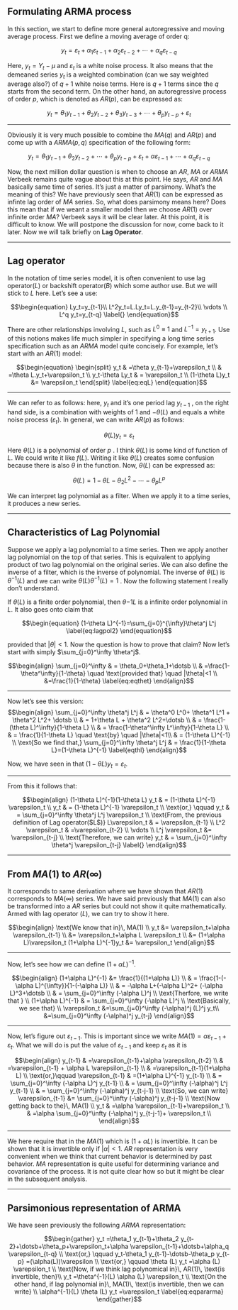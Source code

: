 ## Formulating ARMA process

In this section, we start to define more general autoregressive and moving average process. First we define a moving average of order q:

$$\begin{equation}
	y_t=\varepsilon_t+\alpha_1 \varepsilon_{t-1}+\alpha_2 \varepsilon_{t-2}+\dotsb+\alpha_q \varepsilon_{t-q}
	\label{eq:maq}
\end{equation}$$

Here, $y_t=Y_t-\mu$ and $\varepsilon_t$ is a white noise process. It also means that the demeaned series $y_t$ is a weighted combination (can we say weighted average also?) of $q+1$ white noise terms. Here is $q+1$ terms since the $q$ starts from the second term. 
On the other hand, an autoregressive process of order $p$, which is denoted as $AR(p)$, can be expressed as:

$$\begin{equation}
    y_t=\theta_1 y_{t-1}+\theta_2 y_{t-2}+\theta_3 y_{t-3}+\dotsb+\theta_p y_{t-p}+\varepsilon_t
    \label{eq:arq}
\end{equation}$$

---

Obviously it is very much possible to combine the $MA(q)$ and $AR(p)$ and come up with a $ARMA(p,q)$ specification of the following form:

$$\begin{equation}
    y_t=\theta_1 y_{t-1}+\theta_2 y_{t-2}+\dotsb+\theta_p y_{t-p}+\varepsilon_t+\alpha \varepsilon_{t-1}+\dotsb+\alpha_q \varepsilon_{t-q}
\end{equation}$$

Now, the next million dollar question is  when to choose an $AR$, $MA$ or $ARMA$  Verbeek remains quite vague about this at this point. He says, $AR$ and $MA$ basically same time of series. It's just a matter of parsimony. What's the meaning of this? We have previously seen that $AR(1)$ can be expressed as infinte lag order of $MA$ series. So, what does parsimony means here? Does this mean that if we weant a smaller model then we choose $AR(1)$ over infinite order $MA$? Verbeek says it will be clear later. At this point, it is difficult to know. We will postpone the discussion for now, come back to it later. Now we will talk briefly on $\textbf{Lag Operator}$.

---

## Lag operator

In the notation of time series model, it is often convenient to use lag operator($L$) or backshift operator($B$) which some author use. But we will stick to $L$ here. Let's see a use:

$$\begin{equation}
    Ly_t=y_{t-1}\\
    L^2y_t=L.Ly_t=L.y_{t-1}=y_{t-2}\\
    \vdots \\
    L^q y_t=y_{t-q}
    \label{}
\end{equation}$$

There are other relationships involving $L$, such as $L^0 \equiv 1$ and $L^{-1}=y_{t+1}$. Use of this notions makes life much simpler in specifying a long time series specification such as an $ARMA$ model quite concisely. For example, let's start with an $AR(1)$ model:

$$\begin{equation}
    \begin{split}
        y_t & =\theta y_{t-1}+\varepsilon_t \\
            & =\theta L.y_t+\varepsilon_t \\
            y_t-\theta Ly_t & = \varepsilon_t \\
            (1-\theta L)y_t &= \varepsilon_t
    \end{split}
    \label{eq:eqL}
\end{equation}$$

---

We can refer to \ref{eq:eqL} as follows: here, $y_t$ and it's one period lag $y_{t-1}$ , on the right hand side, is a combination with weights of 1 and $-\theta(L)$ and equals a white noise process ($\varepsilon_t$). In general, we can write $AR(p)$ as follows:

$$\begin{equation}
    \theta(L)y_t=\varepsilon_t
    \label{eq:eqargen}
\end{equation}$$


Here $\theta(L)$ is a polynomial\footnote{What's the definition of polynomila?} of order $p$ . I think $\theta(L)$ is some kind of function of $L$. We could write it like $f(L)$. Writing it like $\theta(L)$ creates some confusion because there is also $\theta$ in the function. Now, $\theta(L)$ can be expressed as: 

$$\begin{equation}
    \theta(L)=1-\theta L -\theta_2 L^2-\dotsb-\theta_p L^p
    \label{eqlagpol}
\end{equation}$$

We can interpret lag polynomial as a filter. When we apply it to a time series, it produces a new series. 

---

## Characteristics of Lag Polynomial

Suppose we apply a lag polynomial to a time series. Then we apply another lag polynomial on the top of that series. This is equivalent to applying product of two lag polynomial on the original series. We can also define the inverse of a filter, which is the inverse of polynomial. The inverse of $\theta(L)$ is $\theta^{-1}(L)$ and we can write $\theta(L) \theta^{-1}(L)=1$ . Now the following statement I really don't understand. 

If $\theta(L)$ is a finite order polynomial, then $\theta{-1}L$ is a infinite order polynomial in $L$. It also goes onto claim that

$$\begin{equation}
    (1-\theta L)^{-1}=\sum_{j=0}^{\infty}\theta^j L^j
    \label{eq:lagpol2}
\end{equation}$$

provided that $|\theta|<1$. Now the question is how to prove that claim? 
Now let's start with simply $\sum_{j=0}^\infty \theta^j$. 

$$\begin{align}
    \sum_{j=0}^\infty & = \theta_0+\theta_1+\dotsb \\
    & =\frac{1-\theta^\infty}{1-\theta} \quad \text{provided that} \quad |\theta|<1 \\
    &=\frac{1}{1-\theta}
    \label{eq:eqthet}
\end{align}$$

---

Now let's see this version:
$$\begin{align}
    \sum_{j=0}^\infty \theta^j L^j & = \theta^0 L^0+ \theta^1 L^1 + \theta^2 L^2+ \dotsb \\
    & = 1+\theta L + \theta^2 L^2+\dotsb \\
    & = \frac{1-(\theta L)^\infty}{1-\theta L} \\
    & = \frac{1-\theta^\infty L^\infty}{1-\theta L} \\
    & = \frac{1}{1-\theta L} \quad \text{by} \quad |\theta|<1\\
    & = (1-\theta L)^{-1} \\
    \text{So we find that,}
    \sum_{j=0}^\infty \theta^j L^j & = \frac{1}{1-\theta L}=(1-\theta L)^{-1}
    \label{eqthl}
\end{align}$$

Now, we have seen in \ref{eq:eqL} that $(1-\theta L)y_t=\varepsilon_t$. 

---

From this it follows that:

$$\begin{align}
    (1-\theta L)^{-1}(1-\theta L) y_t & = (1-\theta L)^{-1} \varepsilon_t \\
    y_t & = (1-\theta L)^{-1} \varepsilon_t \\
    \text{or,} \qquad y_t & = \sum_{j=0}^\infty \theta^j L^j \varepsilon_t \\
    \text{From, the previous definition of Lag operator($L$)}
    L\varepsilon_t & = \varepsilon_{t-1} \\
    L^2 \varepsilon_t & =\varepsilon_{t-2} \\
    \vdots \\
    L^j \varepsilon_t &= \varepsilon_{t-j} \\
    \text{Therefore, we can write}
    y_t & = \sum_{j=0}^\infty \theta^j \varepsilon_{t-j}
    \label{}
\end{align}$$

---

## From $MA(1)$ to $AR(\infty)$

It corresponds to same derivation where we have shown that $AR(1)$ corresponds to $MA(\infty)$ series. We have said previously that $MA(1)$ can also be transformed into a $AR$ series but could not show it quite mathematically. Armed with lag operator $(L)$, we can try to show it here. 

$$\begin{align}
    \text{We know that in}\, MA(1) \\
    y_t   &= \varepsilon_t+\alpha \varepsilon_{t-1} \\
          &= \varepsilon_t+\alpha L \varepsilon_t \\
          &= (1+\alpha L)\varepsilon_t
(1+\alpha L)^{-1}y_t &= \varepsilon_t
\end{align}$$

---

Now, let's see how we can define $(1+\alpha L)^{-1}$.

$$\begin{align}
    (1+\alpha L)^{-1} &= \frac{1}{(1+\alpha L)} \\
    & = \frac{1-(-\alpha L)^{\infty}}{1-(-\alpha L)} \\
    & = -\alpha L+(-\alpha L)^2+ (-\alpha L)^3+\dotsb \\
    & = \sum_{j=0}^\infty (-\alpha L)^j \\
    \text{Therfore, we write that } \\
    (1+\alpha L)^{-1} & = \sum_{j=0}^\infty (-\alpha L)^j \\
    \text{Basically, we see that} \\
    \varepsilon_t &=\sum_{j=0}^\infty (-\alpha)^j (L)^j y_t\\
    &=\sum_{j=0}^\infty (-\alpha)^j y_{t-j}
\end{align}$$

---

Now, let's figure out $\varepsilon_{t-1}$. This is important since we write  $MA(1) = \alpha \varepsilon_{t-1}+\varepsilon_t$. What we will do is put the value of $\varepsilon_{t-1}$ and keep $\varepsilon_t$ as it is

$$\begin{align}
    y_{t-1} & =\varepsilon_{t-1}+\alpha \varepsilon_{t-2} \\
    & =\varepsilon_{t-1} + \alpha L \varepsilon_{t-1} \\
    & =\varepsilon_{t-1}(1+\alpha L) \\
\text{or,}\qquad \varepsilon_{t-1} & =(1+\alpha L)^{-1} y_{t-1} \\
& = \sum_{j=0}^\infty (-\alpha L)^j y_{t-1} \\
& = \sum_{j=0}^\infty (-\alpha)^j L^j y_{t-1} \\ 
& = \sum_{j=0}^\infty (-\alpha)^j  y_{t-j-1} \\                    
\text{So, we can write}
\varepsilon_{t-1} &= \sum_{j=0}^\infty (-\alpha)^j  y_{t-j-1} \\                    
\text{Now getting back to the}\, MA(1) \\
y_t & =\alpha \varepsilon_{t-1}+\varepsilon_t \\
    & =\alpha \sum_{j=0}^\infty (-\alpha)^j  y_{t-j-1}+ \varepsilon_t \\ 
\end{align}$$

---

We here require that \textit{lag polynomial} in the $MA(1)$ which is $(1+\alpha L)$ is invertible. It can be shown that it is invertible only if $|\alpha|<1$. $AR$ representation is very convenient when we think that current behavior is determined by past behavior. $MA$ representation is quite useful for determining variance and covariance of the process. It is not quite clear how so but it might be clear in the subsequent analysis. 


---

## Parsimonious representation of ARMA

We have seen previously the following $ARMA$ representation:

$$\begin{gather}
    y_t  =\theta_1 y_{t-1}+\theta_2 y_{t-2}+\dotsb+\theta_p+\varepsilon_t+\alpha \varepsilon_{t-1}+\dotsb+\alpha_q \varepsilon_{t-q} \\
    \text{or,} \qquad y_t-\theta_1 y_{t-1}-\dotsb-\theta_p y_{t-p}  =(\alpha(L))\varepsilon \\
\text{or,} \qquad \theta (L) y_t  =\alpha (L) \varepsilon_t \\
\text{Now, if we think lag polynomical in}\, AR(1)\, \text{is invertible, then}\\ 
y_t  =\theta^{-1}(L) \alpha (L) \varepsilon_t \\
\text{On the other hand, if lag polynomial in}\,  MA(1)\, \text{is invertible, then we can write} \\
\alpha^{-1}(L) \theta (L) y_t  =\varepsilon_t
    \label{eq:eqpararma}
\end{gather}$$




